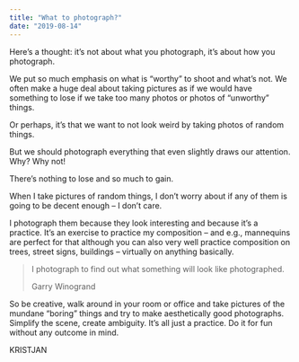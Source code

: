 ```yaml
---
title: "What to photograph?"
date: "2019-08-14"
---
```


Here’s a thought: it’s not about what you photograph, it’s about how you photograph.

We put so much emphasis on what is “worthy” to shoot and what’s not. We often make a huge deal about taking pictures as if we would have something to lose if we take too many photos or photos of “unworthy” things.

Or perhaps, it’s that we want to not look weird by taking photos of random things.

But we should photograph everything that even slightly draws our attention. Why? Why not!

There’s nothing to lose and so much to gain.

When I take pictures of random things, I don’t worry about if any of them is going to be decent enough – I don’t care.

I photograph them because they look interesting and because it’s a practice. It’s an exercise to practice my composition – and e.g., mannequins are perfect for that although you can also very well practice composition on trees, street signs, buildings – virtually on anything basically.

> I photograph to find out what something will look like photographed.
> 
> Garry Winogrand

So be creative, walk around in your room or office and take pictures of the mundane “boring” things and try to make aesthetically good photographs. Simplify the scene, create ambiguity. It’s all just a practice. Do it for fun without any outcome in mind.

KRISTJAN
